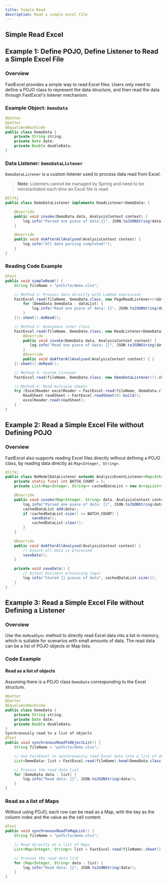 ```yaml
---
title: Simple Read
description: Read a simple excel file
---
```



## Simple Read Excel

## Example 1: Define POJO, Define Listener to Read a Simple Excel File
### Overview

FastExcel provides a simple way to read Excel files. Users only need to define a POJO class to represent the data structure, and then read the data through FastExcel's listener mechanism.

### Example Object: `DemoData`
```java
@Getter
@Setter
@EqualsAndHashCode
public class DemoData {
    private String string;
    private Date date;
    private Double doubleData;
}
```

### Data Listener: `DemoDataListener`
`DemoDataListener` is a custom listener used to process data read from Excel.
> **Note**: Listeners cannot be managed by Spring and need to be reinstantiated each time an Excel file is read.

```java
@Slf4j
public class DemoDataListener implements ReadListener<DemoData> {

    @Override
    public void invoke(DemoData data, AnalysisContext context) {
        log.info("Parsed one piece of data:{}", JSON.toJSONString(data));
    }

    @Override
    public void doAfterAllAnalysed(AnalysisContext context) {
        log.info("All data parsing completed!");
    }
}
```

### Reading Code Example
```java
@Test
public void simpleRead() {
    String fileName = "path/to/demo.xlsx";

    // Method 1: Process data directly with Lambda expression
    FastExcel.read(fileName, DemoData.class, new PageReadListener<>(dataList -> {
        for (DemoData demoData : dataList) {
            log.info("Read one piece of data: {}", JSON.toJSONString(demoData));
        }
    })).sheet().doRead();

    // Method 2: Anonymous inner class
    FastExcel.read(fileName, DemoData.class, new ReadListener<DemoData>() {
        @Override
        public void invoke(DemoData data, AnalysisContext context) {
           log.info("Read one piece of data: {}", JSON.toJSONString(data));
        }
        @Override
        public void doAfterAllAnalysed(AnalysisContext context) { }
    }).sheet().doRead();

    // Method 3: Custom listener
    FastExcel.read(fileName, DemoData.class, new DemoDataListener()).sheet().doRead();

    // Method 4: Read multiple sheets
    try (ExcelReader excelReader = FastExcel.read(fileName, DemoData.class, new DemoDataListener()).build()) {
        ReadSheet readSheet = FastExcel.readSheet(0).build();
        excelReader.read(readSheet);
    }
}
```

## Example 2: Read a Simple Excel File without Defining POJO

### Overview
FastExcel also supports reading Excel files directly without defining a POJO class, by reading data directly as `Map<Integer, String>`.

```java
@Slf4j
public class NoModelDataListener extends AnalysisEventListener<Map<Integer, String>> {
    private static final int BATCH_COUNT = 5;
    private List<Map<Integer, String>> cachedDataList = new ArrayList<>(BATCH_COUNT);

    @Override
    public void invoke(Map<Integer, String> data, AnalysisContext context) {
        log.info("Parsed one piece of data: {}", JSON.toJSONString(data));
        cachedDataList.add(data);
        if (cachedDataList.size() >= BATCH_COUNT) {
            saveData();
            cachedDataList.clear();
        }
    }

    @Override
    public void doAfterAllAnalysed(AnalysisContext context) {
        // Ensure all data is processed
        saveData();
    }

    private void saveData() {
        // Actual business processing logic
        log.info("Stored {} pieces of data", cachedDataList.size());
    }
}
```

## Example 3: Read a Simple Excel File without Defining a Listener

### Overview
Use the `doReadSync` method to directly read Excel data into a list in memory, which is suitable for scenarios with small amounts of data. The read data can be a list of POJO objects or Map lists.

### Code Example
#### Read as a list of objects

Assuming there is a POJO class `DemoData` corresponding to the Excel structure.

```java
@Getter
@Setter
@EqualsAndHashCode
public class DemoData {
    private String string;
    private Date date;
    private Double doubleData;
}
Synchronously read to a list of objects
@Test
public void synchronousReadToObjectList() {
    String fileName = "path/to/demo.xlsx";

    // Use FastExcel to synchronously read Excel data into a list of objects
    List<DemoData> list = FastExcel.read(fileName).head(DemoData.class).sheet().doReadSync();

    // Process the read data list
    for (DemoData data : list) {
        log.info("Read data: {}", JSON.toJSONString(data));
    }
}
```

### Read as a list of Maps
Without using POJO, each row can be read as a Map, with the key as the column index and the value as the cell content.

```java
@Test
public void synchronousReadToMapList() {
    String fileName = "path/to/demo.xlsx";

    // Read directly as a list of Maps
    List<Map<Integer, String>> list = FastExcel.read(fileName).sheet().doReadSync();

    // Process the read data list
    for (Map<Integer, String> data : list) {
        log.info("Read data: {}", JSON.toJSONString(data));
    }
}
```